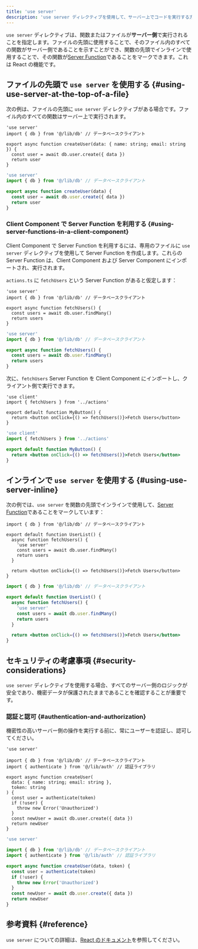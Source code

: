 ```yaml
---
title: 'use server'
description: 'use server ディレクティブを使用して、サーバー上でコードを実行する方法を学びましょう。'
---
```


`use server` ディレクティブは、関数またはファイルが**サーバー側**で実行されることを指定します。ファイルの先頭に使用することで、そのファイル内のすべての関数がサーバー側であることを示すことができ、関数の先頭でインラインで使用することで、その関数が[Server Function](https://19.react.dev/reference/rsc/server-functions)であることをマークできます。これは React の機能です。

## ファイルの先頭で `use server` を使用する {#using-use-server-at-the-top-of-a-file}

次の例は、ファイルの先頭に `use server` ディレクティブがある場合です。ファイル内のすべての関数はサーバー上で実行されます。

<Tabs>
<TabItem value="tsx" label="TypeScript">

```tsx title="app/actions.ts" highlight={1} switcher
'use server'
import { db } from '@/lib/db' // データベースクライアント

export async function createUser(data: { name: string; email: string }) {
  const user = await db.user.create({ data })
  return user
}
```

</TabItem>
<TabItem value="jsx" label="JavaScript">

```jsx title="app/actions.js" highlight={1} switcher
'use server'
import { db } from '@/lib/db' // データベースクライアント

export async function createUser(data) {
  const user = await db.user.create({ data })
  return user
}
```

</TabItem>
</Tabs>

### Client Component で Server Function を利用する {#using-server-functions-in-a-client-component}

Client Component で Server Function を利用するには、専用のファイルに `use server` ディレクティブを使用して Server Function を作成します。これらの Server Function は、Client Component および Server Component にインポートされ、実行されます。

`actions.ts` に `fetchUsers` という Server Function があると仮定します：

<Tabs>
<TabItem value="tsx" label="TypeScript">

```tsx title="app/actions.ts" highlight={1} switcher
'use server'
import { db } from '@/lib/db' // データベースクライアント

export async function fetchUsers() {
  const users = await db.user.findMany()
  return users
}
```

</TabItem>
<TabItem value="jsx" label="JavaScript">

```jsx title="app/actions.js" highlight={1} switcher
'use server'
import { db } from '@/lib/db' // データベースクライアント

export async function fetchUsers() {
  const users = await db.user.findMany()
  return users
}
```

</TabItem>
</Tabs>

次に、`fetchUsers` Server Function を Client Component にインポートし、クライアント側で実行できます。

<Tabs>
<TabItem value="tsx" label="TypeScript">

```tsx title="app/components/my-button.tsx" highlight={1,2,8} switcher
'use client'
import { fetchUsers } from '../actions'

export default function MyButton() {
  return <button onClick={() => fetchUsers()}>Fetch Users</button>
}
```

</TabItem>
<TabItem value="jsx" label="JavaScript">

```jsx title="app/components/my-button.js" highlight={1,2,8} switcher
'use client'
import { fetchUsers } from '../actions'

export default function MyButton() {
  return <button onClick={() => fetchUsers()}>Fetch Users</button>
}
```

</TabItem>
</Tabs>

## インラインで `use server` を使用する {#using-use-server-inline}

次の例では、`use server` を関数の先頭でインラインで使用して、[Server Function](https://19.react.dev/reference/rsc/server-functions)であることをマークしています：

<Tabs>
<TabItem value="tsx" label="TypeScript">

```tsx title="app/page.tsx" highlight={5} switcher
import { db } from '@/lib/db' // データベースクライアント

export default function UserList() {
  async function fetchUsers() {
    'use server'
    const users = await db.user.findMany()
    return users
  }

  return <button onClick={() => fetchUsers()}>Fetch Users</button>
}
```

</TabItem>
<TabItem value="jsx" label="JavaScript">

```jsx title="app/page.js" highlight={5} switcher
import { db } from '@/lib/db' // データベースクライアント

export default function UserList() {
  async function fetchUsers() {
    'use server'
    const users = await db.user.findMany()
    return users
  }

  return <button onClick={() => fetchUsers()}>Fetch Users</button>
}
```

</TabItem>
</Tabs>

## セキュリティの考慮事項 {#security-considerations}

`use server` ディレクティブを使用する場合、すべてのサーバー側のロジックが安全であり、機密データが保護されたままであることを確認することが重要です。

### 認証と認可 {#authentication-and-authorization}

機密性の高いサーバー側の操作を実行する前に、常にユーザーを認証し、認可してください。

<Tabs>
<TabItem value="tsx" label="TypeScript">

```tsx title="app/actions.ts" highlight={1,7,8,9,10} switcher
'use server'

import { db } from '@/lib/db' // データベースクライアント
import { authenticate } from '@/lib/auth' // 認証ライブラリ

export async function createUser(
  data: { name: string; email: string },
  token: string
) {
  const user = authenticate(token)
  if (!user) {
    throw new Error('Unauthorized')
  }
  const newUser = await db.user.create({ data })
  return newUser
}
```

</TabItem>
<TabItem value="jsx" label="JavaScript">

```jsx title="app/actions.js" highlight={1,7,8,9,10} switcher
'use server'

import { db } from '@/lib/db' // データベースクライアント
import { authenticate } from '@/lib/auth' // 認証ライブラリ

export async function createUser(data, token) {
  const user = authenticate(token)
  if (!user) {
    throw new Error('Unauthorized')
  }
  const newUser = await db.user.create({ data })
  return newUser
}
```

</TabItem>
</Tabs>

## 参考資料 {#reference}

`use server` についての詳細は、[React のドキュメント](https://react.dev/reference/rsc/use-server)を参照してください。
